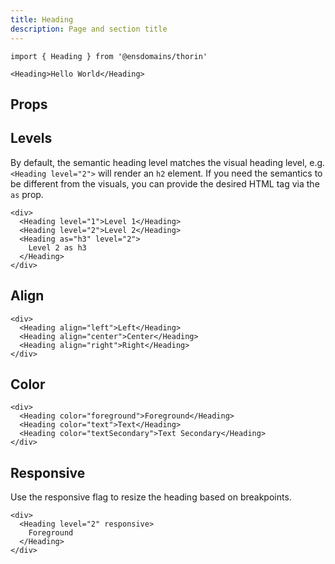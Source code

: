 ```yaml
---
title: Heading
description: Page and section title
---
```


```tsx
import { Heading } from '@ensdomains/thorin'
```

```tsx expand=true live=true
<Heading>Hello World</Heading>
```

## Props

<PropsTable sourceLink={sourceLink} types={types} />

## Levels

By default, the semantic heading level matches the visual heading level, e.g. `<Heading level="2">` will render an `h2` element. If you need the semantics to be different from the visuals, you can provide the desired HTML tag via the `as` prop.

```tsx live=true
<div>
  <Heading level="1">Level 1</Heading>
  <Heading level="2">Level 2</Heading>
  <Heading as="h3" level="2">
    Level 2 as h3
  </Heading>
</div>
```

## Align

```tsx live=true
<div>
  <Heading align="left">Left</Heading>
  <Heading align="center">Center</Heading>
  <Heading align="right">Right</Heading>
</div>
```

## Color

```tsx live=true
<div>
  <Heading color="foreground">Foreground</Heading>
  <Heading color="text">Text</Heading>
  <Heading color="textSecondary">Text Secondary</Heading>
</div>
```

## Responsive

Use the responsive flag to resize the heading based on breakpoints.

```tsx live=true
<div>
  <Heading level="2" responsive>
    Foreground
  </Heading>
</div>
```
